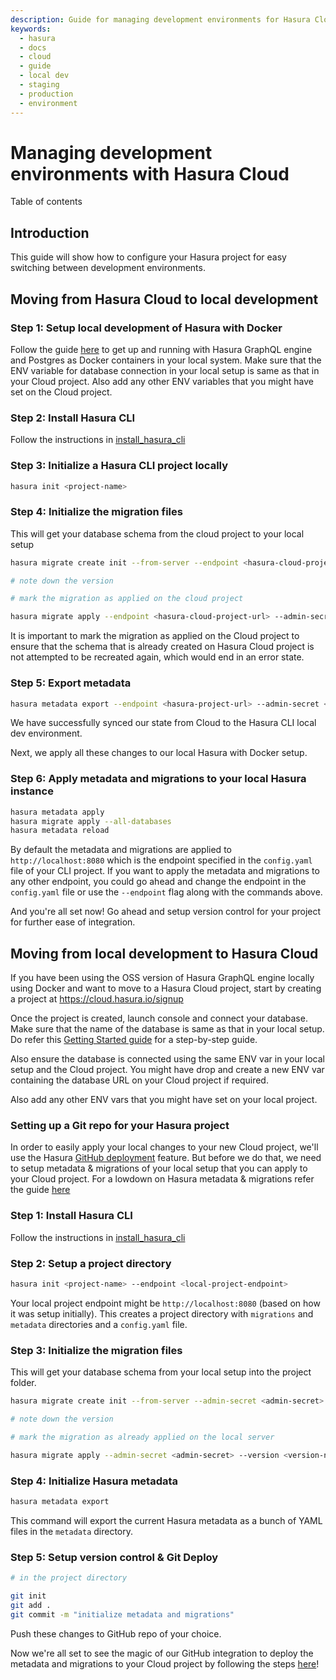 ```yaml
---
description: Guide for managing development environments for Hasura Cloud
keywords:
  - hasura
  - docs
  - cloud
  - guide
  - local dev
  - staging
  - production
  - environment
---
```



# Managing development environments with Hasura Cloud

<CustomTOCListHead>Table of contents</CustomTOCListHead>
<TOCInline toc={toc} />

## Introduction

This guide will show how to configure your Hasura project for easy
switching between development environments.

## Moving from Hasura Cloud to local development

### Step 1: Setup local development of Hasura with Docker

Follow the guide [here](/graphql/core/getting-started/docker-simple.mdx) to get up and running with Hasura
GraphQL engine and Postgres as Docker containers in your local system.
Make sure that the ENV variable for database connection in your local
setup is same as that in your Cloud project. Also add any other ENV
variables that you might have set on the Cloud project.

### Step 2: Install Hasura CLI

Follow the instructions in [install_hasura_cli](/graphql/core/hasura-cli/install-hasura-cli.mdx)

### Step 3: Initialize a Hasura CLI project locally

```bash
hasura init <project-name>
```

### Step 4: Initialize the migration files

This will get your database schema from the cloud project to your local
setup

```bash
hasura migrate create init --from-server --endpoint <hasura-cloud-project-url> --admin-secret <admin-secret> --database-name <database-name>

# note down the version

# mark the migration as applied on the cloud project

hasura migrate apply --endpoint <hasura-cloud-project-url> --admin-secret <admin-secret> --version <version-number> --skip-execution
```

It is important to mark the migration as applied on the Cloud project to
ensure that the schema that is already created on Hasura Cloud project
is not attempted to be recreated again, which would end in an error
state.

### Step 5: Export metadata

```bash
hasura metadata export --endpoint <hasura-project-url> --admin-secret <admin-secret>
```

We have successfully synced our state from Cloud to the Hasura CLI local
dev environment.

Next, we apply all these changes to our local Hasura with Docker setup.

### Step 6: Apply metadata and migrations to your local Hasura instance

```bash
hasura metadata apply
hasura migrate apply --all-databases
hasura metadata reload
```

By default the metadata and migrations are applied to
`http://localhost:8080` which is the endpoint specified in the
`config.yaml` file of your CLI project. If you want to apply the
metadata and migrations to any other endpoint, you could go ahead and
change the endpoint in the `config.yaml` file or use the `--endpoint`
flag along with the commands above.

And you're all set now! Go ahead and setup version control for your
project for further ease of integration.

## Moving from local development to Hasura Cloud

If you have been using the OSS version of Hasura GraphQL engine locally
using Docker and want to move to a Hasura Cloud project, start by
creating a project at <https://cloud.hasura.io/signup>

Once the project is created, launch console and connect your database.
Make sure that the name of the database is same as that in your local
setup. Do refer this [Getting Started guide](/graphql/cloud/getting-started/index.mdx) for
a step-by-step guide.

Also ensure the database is connected using the same ENV var in your
local setup and the Cloud project. You might have drop and create a new
ENV var containing the database URL on your Cloud project if required.

Also add any other ENV vars that you might have set on your local
project.

### Setting up a Git repo for your Hasura project

In order to easily apply your local changes to your new Cloud project,
we'll use the Hasura [GitHub deployment](/graphql/cloud/projects/github-integration.mdx) feature.
But before we do that, we need to setup metadata & migrations of your
local setup that you can apply to your Cloud project. For a lowdown on
Hasura metadata & migrations refer the guide [here](/graphql/core/migrations/index.mdx)

### Step 1: Install Hasura CLI

Follow the instructions in [install_hasura_cli](/graphql/core/hasura-cli/install-hasura-cli.mdx)

### Step 2: Setup a project directory

```bash
hasura init <project-name> --endpoint <local-project-endpoint>
```

Your local project endpoint might be `http://localhost:8080` (based on
how it was setup initially). This creates a project directory with
`migrations` and `metadata` directories and a `config.yaml` file.

### Step 3: Initialize the migration files

This will get your database schema from your local setup into the
project folder.

```bash
hasura migrate create init --from-server --admin-secret <admin-secret> --database-name <database-name>

# note down the version

# mark the migration as already applied on the local server

hasura migrate apply --admin-secret <admin-secret> --version <version-number> --skip-execution
```

### Step 4: Initialize Hasura metadata

```bash
hasura metadata export
```

This command will export the current Hasura metadata as a bunch of YAML
files in the `metadata` directory.

### Step 5: Setup version control & Git Deploy

```bash
# in the project directory

git init
git add .
git commit -m "initialize metadata and migrations"
```

Push these changes to GitHub repo of your choice.

Now we're all set to see the magic of our GitHub integration to deploy
the metadata and migrations to your Cloud project by following the steps
[here](/graphql/cloud/projects/github-integration.mdx)!
